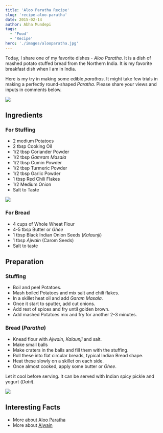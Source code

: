 ```yaml
---
title: 'Aloo Paratha Recipe'
slug: 'recipe-aloo-paratha'
date: 2015-02-14
author: Abha Mundepi
tags:
  - 'Food'
  - 'Recipe'
hero: './images/alooparatha.jpg'
---
```


Today, I share one of my favorite dishes - _Aloo Paratha_. It is a dish
of mashed potato stuffed bread from the Northern India. It is my
favorite breakfast dish when I am in India.

Here is my try in making some edible _parathas_. It might take few
trials in making a perfectly round-shaped _Paratha_. Please share your
views and inputs in comments below.

![](https://res.cloudinary.com/sadanandsingh/image/upload/v1496963330/AlooParathaStuffing_dclifs.jpg)

## Ingredients

### For Stuffing

- 2 medium Potatoes
- 2 tbsp Cooking Oil
- 1/2 tbsp Coriander Powder
- 1/2 tbsp _Gamram Masala_
- 1/2 tbsp Cumin Powder
- 1/2 tbsp Turmeric Powder
- 1/2 tbsp Garlic Powder
- 1 tbsp Red Chili Flakes
- 1/2 Medium Onion
- Salt to Taste

![](https://res.cloudinary.com/sadanandsingh/image/upload/v1496963330/AlooParathaRaw_rmp8kg.jpg)

### For Bread

- 4 cups of Whole Wheat Flour
- 4-5 tbsp Butter or _Ghee_
- 1 tbsp Black Indian Onion Seeds (_Kalaunji_)
- 1 tbsp _Ajwain_ (Carom Seeds)
- Salt to taste

## Preparation

### Stuffing

- Boil and peel Potatoes.
- Mash boiled Potatoes and mix salt and chili flakes.
- In a skillet heat oil and add _Garam Masala_.
- Once it start to sputter, add cut onions.
- Add rest of spices and fry until golden brown.
- Add mashed Potatoes mix and fry for another 2-3 minutes.

### Bread (_Paratha_)

- Knead flour with _Ajwain_, _Kalaunji_ and salt.
- Make small balls
- Make craters in the balls and fill them with the stuffing.
- Roll these into flat circular breads, typical Indian Bread shape.
- Heat these slowly on a skillet on each side.
- Once almost cooked, apply some butter or _Ghee_.

Let it cool before serving. It can be served with Indian spicy pickle
and yogurt (_Dahi_).

![](https://res.cloudinary.com/sadanandsingh/image/upload/v1496963330/AlooParatha_rdn84h.jpg)

## Interesting Facts

- More about [Aloo Paratha](https://en.wikipedia.org/wiki/Aloo_paratha)
- More about [Ajwain](https://en.wikipedia.org/wiki/Ajwain)
